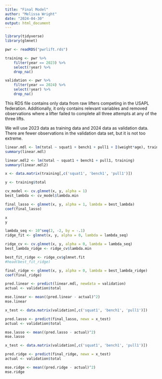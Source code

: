 ```yaml
---
title: "Final Model"
author: "Melissa Wright"
date: "2024-04-30"
output: html_document
---
```


```r
library(tidyverse)
library(glmnet)
```

```r
pwr <- readRDS("pwrlift.rds") 

training <- pwr %>%
    filter(year == 2023) %>%
    select(!year) %>% 
    drop_na() 

validation <- pwr %>%
    filter(year == 2024) %>%
    select(!year) %>% 
    drop_na()

```

This RDS file contains only data from raw lifters competing in the USAPL federation. Additionally, it only contains relevant variables and removed observations where a lifter failed to complete all three attempts at any of the three lifts.

We will use 2023 data as training data and 2024 data as validation data. There are fewer observations in the validation data set, but it is not too extreme. 


```r
linear.mdl <- lm(total ~ squat1 + bench1 + pull1 + I(weight*age), training)
summary(linear.mdl)

linear.mdl2 <- lm(total ~ squat1 + bench1 + pull1, training)
summary(linear.mdl2)
```


```r
x <- data.matrix(training[,c('squat1', 'bench1', 'pull1')])

y <- training$total

cv_model <- cv.glmnet(x, y, alpha = 1)
best_lambda <- cv_model$lambda.min

final_lasso <- glmnet(x, y, alpha = 1, lambda = best_lambda)
coef(final_lasso)
```


```r
x
y

lambda_seq <- 10^seq(2, -2, by = -.1)
ridge_fit <- glmnet(x, y, alpha = 0, lambda = lambda_seq)

ridge_cv <- cv.glmnet(x, y, alpha = 0, lambda = lambda_seq)
best_lambda_ridge <- ridge_cv$lambda.min

best_fit_ridge <- ridge_cv$glmnet.fit
#head(best_fit_ridge)

final_ridge <- glmnet(x, y, alpha = 0, lambda = best_lambda_ridge)
coef(final_ridge)
```

```r
pred.linear <- predict(linear.mdl, newdata = validation)
actual <- validation$total

mse.linear <- mean((pred.linear - actual)^2)
mse.linear
```



```r
x_test <- data.matrix(validation[,c('squat1', 'bench1', 'pull1')])

pred.lasso <- predict(final_lasso, newx = x_test)
actual <- validation$total

mse.lasso <- mean((pred.lasso - actual)^2)
mse.lasso
```


```r
x_test <- data.matrix(validation[,c('squat1', 'bench1', 'pull1')])

pred.ridge <- predict(final_ridge, newx = x_test)
actual <- validation$total

mse.ridge <- mean((pred.ridge - actual)^2)
mse.ridge
```

